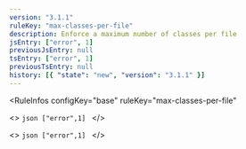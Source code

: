 ```yaml
---
version: "3.1.1"
ruleKey: "max-classes-per-file"
description: Enforce a maximum number of classes per file
jsEntry: ["error", 1]
previousJsEntry: null
tsEntry: ["error", 1]
previousTsEntry: null
history: [{ "state": "new", "version": "3.1.1" }]
---
```


<RuleInfos 
  configKey="base" 
  ruleKey="max-classes-per-file" 
>
  <>
    ```json
    ["error",1]
    ```
  </>

  <>
    ```json
    ["error",1]
    ```
  </>
</RuleInfos>
